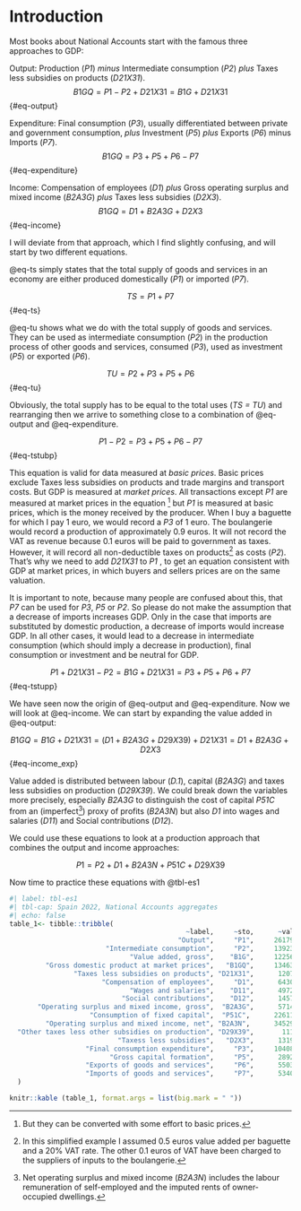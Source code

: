 # Introduction

Most books about National Accounts start with the famous three approaches to GDP:

Output: Production (*P1*) *minus* Intermediate consumption (*P2*) *plus* Taxes less subsidies on products (*D21X31*). $$B1GQ = P1 - P2 + D21X31 = B1G + D21X31$$ {#eq-output}

Expenditure: Final consumption (*P3*), usually differentiated between private and government consumption, *plus* Investment (*P5*) *plus* Exports (*P6*) minus Imports (*P7*). $$B1GQ = P3 + P5 + P6 - P7$$ {#eq-expenditure}

Income: Compensation of employees (*D1*) *plus* Gross operating surplus and mixed income (*B2A3G*) *plus* Taxes less subsidies (*D2X3*). $$B1GQ = D1 + B2A3G + D2X3$$ {#eq-income}

I will deviate from that approach, which I find slightly confusing, and will start by two different equations.

@eq-ts simply states that the total supply of goods and services in an economy are either produced domestically (*P1*) or imported (*P7*).

$$TS = P1 + P7$$ {#eq-ts}

@eq-tu shows what we do with the total supply of goods and services. They can be used as intermediate consumption (*P2*) in the production process of other goods and services, consumed (*P3*), used as investment (*P5*) or exported (*P6*).

$$TU = P2 + P3 + P5 + P6$$ {#eq-tu}

Obviously, the total supply has to be equal to the total uses (*TS = TU*) and rearranging then we arrive to something close to a combination of @eq-output and @eq-expenditure.

$$P1 - P2 = P3 + P5 + P6 - P7$$ {#eq-tstubp}

This equation is valid for data measured at *basic prices*. Basic prices exclude Taxes less subsidies on products and trade margins and transport costs. But GDP is measured at *market prices*. All transactions except *P1* are measured at market prices in the equation [^intro-1] but *P1* is measured at basic prices, which is the money received by the producer. When I buy a baguette for which I pay 1 euro, we would record a *P3* of 1 euro. The boulangerie would record a production of approximately 0.9 euros. It will not record the VAT as revenue because 0.1 euros will be paid to government as taxes. However, it will record all non-deductible taxes on products[^intro-2] as costs (*P2*). That's why we need to add *D21X31* to *P1* , to get an equation consistent with GDP at market prices, in which buyers and sellers prices are on the same valuation.

[^intro-1]: But they can be converted with some effort to basic prices.

[^intro-2]: In this simplified example I assumed 0.5 euros value added per baguette and a 20% VAT rate. The other 0.1 euros of VAT have been charged to the suppliers of inputs to the boulangerie.

It is important to note, because many people are confused about this, that *P7* can be used for *P3*, *P5* or *P2*. So please do not make the assumption that a decrease of imports increases GDP. Only in the case that imports are substituted by domestic production, a decrease of imports would increase GDP. In all other cases, it would lead to a decrease in intermediate consumption (which should imply a decrease in production), final consumption or investment and be neutral for GDP.

$$P1 + D21X31 - P2 = B1G + D21X31 = P3 + P5 + P6 + P7$$ {#eq-tstupp}

We have seen now the origin of @eq-output and @eq-expenditure. Now we will look at @eq-income. We can start by expanding the value added in @eq-output:

$$B1GQ = B1G + D21X31 = (D1 + B2A3G + D29X39) + D21X31 = D1 + B2A3G + D2X3$$ {#eq-income_exp}

Value added is distributed between labour (*D.1*), capital (*B2A3G*) and taxes less subsidies on production (*D29X39*). We could break down the variables more precisely, especially *B2A3G* to distinguish the cost of capital *P51C* from an (imperfect[^intro-3]) proxy of profits (*B2A3N*) but also *D1* into wages and salaries (*D11*) and Social contributions (*D12*).

[^intro-3]: Net operating surplus and mixed income (*B2A3N*) includes the labour remuneration of self-employed and the imputed rents of owner-occupied dwellings.

We could use these equations to look at a production approach that combines the output and income approaches:

$$P1 = P2 + D1 + B2A3N + P51C + D29X39$$


Now time to practice these equations with @tbl-es1

```r
#| label: tbl-es1
#| tbl-cap: Spain 2022, National Accounts aggregates
#| echo: false
table_1<- tibble::tribble(
                                            ~label,     ~sto,      ~value,
                                          "Output",     "P1",     2617983,
                        "Intermediate consumption",     "P2",     1392351,
                              "Value added, gross",    "B1G",     1225632,
         "Gross domestic product at market prices",   "B1GQ",     1346377,
                "Taxes less subsidies on products", "D21X31",      120745,
                       "Compensation of employees",     "D1",      643047,
                              "Wages and salaries",    "D11",      497275,
                            "Social contributions",    "D12",      145772,
       "Operating surplus and mixed income, gross",  "B2A3G",      571410,
                    "Consumption of fixed capital",  "P51C",      226116,
         "Operating surplus and mixed income, net", "B2A3N",      345294,
  "Other taxes less other subsidies on production", "D29X39",       11175,
                           "Taxess less subsidies",   "D2X3",      131920,
                   "Final consumption expenditure",     "P3",     1040844,
                         "Gross capital formation",     "P5",      289220,
                   "Exports of goods and services",     "P6",      550319,
                   "Imports of goods and services",     "P7",      534006
  )

knitr::kable (table_1, format.args = list(big.mark = " "))
```


